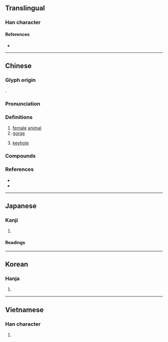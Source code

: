 {{also|牡}}
{{character info/new}}
==Translingual==

===Han character===
{{Han char|rn=93|rad=牛|as=02|sn=6|four=21510|canj=HQP|ids=⿰牛匕}}

====References====
* {{Han ref|kx=0697.020|dkj=19925|dj=1109.010|hdz=31800.040|uh=725D|ud=29277|bh=A6C9|bd=42697}}

----

==Chinese==
{{zh-forms}}

===Glyph origin===
{{Han etym}}
{{Han compound|牛|匕|c1=s|c2=p|t1=cattle|ls=psc}}.

===Pronunciation===
{{zh-pron
|m=pìn
|c=pan5,fan5
|mc=y
|oc=y
|cat=
}}

===Definitions===
{{zh-hanzi}}

# [[female]] [[animal]]
# [[gorge]]
# {{lb|zh|ancient}} [[keyhole]]

===Compounds===
{{zh-der|牝牡|牝雞晨鳴|父子同牝|牝雞無晨|牝雞牡鳴|牝雞司晨|牝朝|牝戶|牝瘧|牝牡驪黃|虛牝|騋牝}}

===References===
* {{R:twedu|A02488}}
* {{R:yue:mfccd}}

----

==Japanese==

===Kanji===
{{ja-kanji|grade=|rs=牛02}}

# {{defn|lang=ja|sort=牛02}}

====Readings====
{{ja-readings
|goon=びん
|kanon=ひん
|kun=め, めす
}}

----

==Korean==

===Hanja===
{{ko-hanja|hangeul=빈|eumhun=|rv=bin|mr=pin|y=pin}}

# {{defn|lang=ko|sort=牛02}}

----

==Vietnamese==

===Han character===
{{vi-readings|rs=牛02|hanviet=tẫn}}

# {{defn|vi|sort=牛02}}

{{cln|vi|Han tu}}